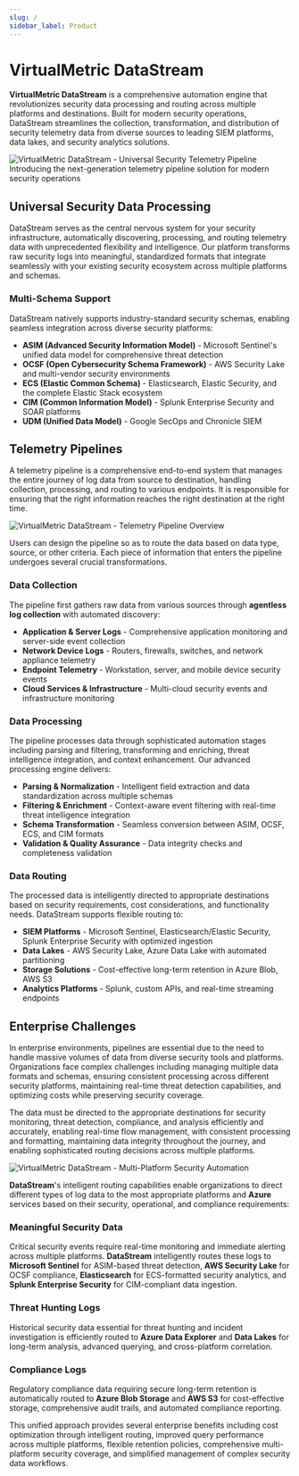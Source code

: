 ```yaml
---
slug: /
sidebar_label: Product
---
```


# VirtualMetric DataStream

**VirtualMetric DataStream** is a comprehensive automation engine that revolutionizes security data processing and routing across multiple platforms and destinations. Built for modern security operations, DataStream streamlines the collection, transformation, and distribution of security telemetry data from diverse sources to leading SIEM platforms, data lakes, and security analytics solutions.

<img src="/img/virtualmetric-datastream-overview.png" alt="VirtualMetric DataStream - Universal Security Telemetry Pipeline"/>
<div className="about-byline">
Introducing the next-generation telemetry pipeline solution for modern security operations
</div>

## Universal Security Data Processing

DataStream serves as the central nervous system for your security infrastructure, automatically discovering, processing, and routing telemetry data with unprecedented flexibility and intelligence. Our platform transforms raw security logs into meaningful, standardized formats that integrate seamlessly with your existing security ecosystem across multiple platforms and schemas.

### Multi-Schema Support

DataStream natively supports industry-standard security schemas, enabling seamless integration across diverse security platforms:

- **ASIM (Advanced Security Information Model)** - Microsoft Sentinel's unified data model for comprehensive threat detection
- **OCSF (Open Cybersecurity Schema Framework)** - AWS Security Lake and multi-vendor security environments  
- **ECS (Elastic Common Schema)** - Elasticsearch, Elastic Security, and the complete Elastic Stack ecosystem
- **CIM (Common Information Model)** - Splunk Enterprise Security and SOAR platforms
- **UDM (Unified Data Model)** - Google SecOps and Chronicle SIEM

## Telemetry Pipelines

A telemetry pipeline is a comprehensive end-to-end system that manages the entire journey of log data from source to destination, handling collection, processing, and routing to various endpoints. It is responsible for ensuring that the right information reaches the right destination at the right time.

<img src="/img/telemetry-pipeline.png" alt="VirtualMetric DataStream - Telemetry Pipeline Overview"/>

Users can design the pipeline so as to route the data based on data type, source, or other criteria. Each piece of information that enters the pipeline undergoes several crucial transformations.

### Data Collection

The pipeline first gathers raw data from various sources through **agentless log collection** with automated discovery:

- **Application & Server Logs** - Comprehensive application monitoring and server-side event collection
- **Network Device Logs** - Routers, firewalls, switches, and network appliance telemetry
- **Endpoint Telemetry** - Workstation, server, and mobile device security events
- **Cloud Services & Infrastructure** - Multi-cloud security events and infrastructure monitoring

### Data Processing

The pipeline processes data through sophisticated automation stages including parsing and filtering, transforming and enriching, threat intelligence integration, and context enhancement. Our advanced processing engine delivers:

- **Parsing & Normalization** - Intelligent field extraction and data standardization across multiple schemas
- **Filtering & Enrichment** - Context-aware event filtering with real-time threat intelligence integration  
- **Schema Transformation** - Seamless conversion between ASIM, OCSF, ECS, and CIM formats
- **Validation & Quality Assurance** - Data integrity checks and completeness validation

### Data Routing

The processed data is intelligently directed to appropriate destinations based on security requirements, cost considerations, and functionality needs. DataStream supports flexible routing to:

- **SIEM Platforms** - Microsoft Sentinel, Elasticsearch/Elastic Security, Splunk Enterprise Security with optimized ingestion
- **Data Lakes** - AWS Security Lake, Azure Data Lake with automated partitioning  
- **Storage Solutions** - Cost-effective long-term retention in Azure Blob, AWS S3
- **Analytics Platforms** - Splunk, custom APIs, and real-time streaming endpoints

## Enterprise Challenges

In enterprise environments, pipelines are essential due to the need to handle massive volumes of data from diverse security tools and platforms. Organizations face complex challenges including managing multiple data formats and schemas, ensuring consistent processing across different security platforms, maintaining real-time threat detection capabilities, and optimizing costs while preserving security coverage.

The data must be directed to the appropriate destinations for security monitoring, threat detection, compliance, and analysis efficiently and accurately, enabling real-time flow management, with consistent processing and formatting, maintaining data integrity throughout the journey, and enabling sophisticated routing decisions across multiple platforms.

<img src="/img/automation-ms-sentinel.png" alt="VirtualMetric DataStream - Multi-Platform Security Automation"/>

**DataStream**'s intelligent routing capabilities enable organizations to direct different types of log data to the most appropriate platforms and **Azure** services based on their security, operational, and compliance requirements:

### Meaningful Security Data

Critical security events require real-time monitoring and immediate alerting across multiple platforms. **DataStream** intelligently routes these logs to **Microsoft Sentinel** for ASIM-based threat detection, **AWS Security Lake** for OCSF compliance, **Elasticsearch** for ECS-formatted security analytics, and **Splunk Enterprise Security** for CIM-compliant data ingestion.

### Threat Hunting Logs  

Historical security data essential for threat hunting and incident investigation is efficiently routed to **Azure Data Explorer** and **Data Lakes** for long-term analysis, advanced querying, and cross-platform correlation.

### Compliance Logs

Regulatory compliance data requiring secure long-term retention is automatically routed to **Azure Blob Storage** and **AWS S3** for cost-effective storage, comprehensive audit trails, and automated compliance reporting.

This unified approach provides several enterprise benefits including cost optimization through intelligent routing, improved query performance across multiple platforms, flexible retention policies, comprehensive multi-platform security coverage, and simplified management of complex security data workflows.